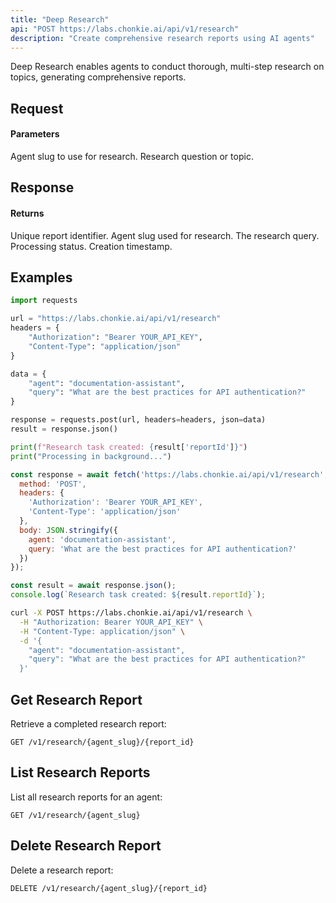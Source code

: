 ```yaml
---
title: "Deep Research"
api: "POST https://labs.chonkie.ai/api/v1/research"
description: "Create comprehensive research reports using AI agents"
---
```


Deep Research enables agents to conduct thorough, multi-step research on topics, generating comprehensive reports.

## Request

#### Parameters

<ParamField path="agent" type="string" required>
  Agent slug to use for research.
</ParamField>

<ParamField path="query" type="string" required>
  Research question or topic.
</ParamField>

## Response

#### Returns

<ResponseField name="reportId" type="string">
  Unique report identifier.
</ResponseField>

<ResponseField name="agentSlug" type="string">
  Agent slug used for research.
</ResponseField>

<ResponseField name="query" type="string">
  The research query.
</ResponseField>

<ResponseField name="status" type="string">
  Processing status.
</ResponseField>

<ResponseField name="createdAt" type="string">
  Creation timestamp.
</ResponseField>

## Examples

<CodeGroup>

```python Python
import requests

url = "https://labs.chonkie.ai/api/v1/research"
headers = {
    "Authorization": "Bearer YOUR_API_KEY",
    "Content-Type": "application/json"
}

data = {
    "agent": "documentation-assistant",
    "query": "What are the best practices for API authentication?"
}

response = requests.post(url, headers=headers, json=data)
result = response.json()

print(f"Research task created: {result['reportId']}")
print("Processing in background...")
```

```javascript JavaScript
const response = await fetch('https://labs.chonkie.ai/api/v1/research', {
  method: 'POST',
  headers: {
    'Authorization': 'Bearer YOUR_API_KEY',
    'Content-Type': 'application/json'
  },
  body: JSON.stringify({
    agent: 'documentation-assistant',
    query: 'What are the best practices for API authentication?'
  })
});

const result = await response.json();
console.log(`Research task created: ${result.reportId}`);
```

```bash cURL
curl -X POST https://labs.chonkie.ai/api/v1/research \
  -H "Authorization: Bearer YOUR_API_KEY" \
  -H "Content-Type: application/json" \
  -d '{
    "agent": "documentation-assistant",
    "query": "What are the best practices for API authentication?"
  }'
```

</CodeGroup>

## Get Research Report

Retrieve a completed research report:

```
GET /v1/research/{agent_slug}/{report_id}
```

## List Research Reports

List all research reports for an agent:

```
GET /v1/research/{agent_slug}
```

## Delete Research Report

Delete a research report:

```
DELETE /v1/research/{agent_slug}/{report_id}
```
